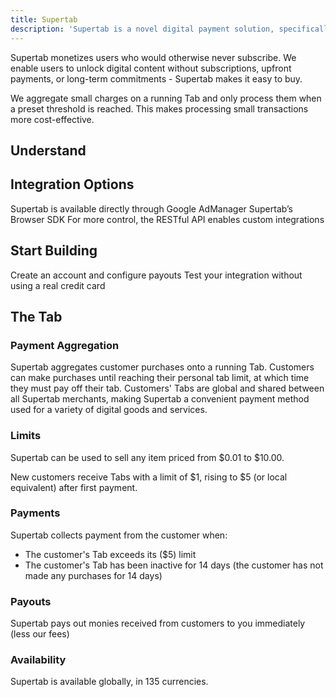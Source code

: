 ```yaml
---
title: Supertab
description: 'Supertab is a novel digital payment solution, specifically designed to make small payments possible.'
---
```


Supertab monetizes users who would otherwise never subscribe.
We enable users to unlock digital content without subscriptions, upfront payments, or long-term commitments -
Supertab makes it easy to buy.

We aggregate small charges on a running Tab and only process them when a preset threshold is reached.
This makes processing small transactions more cost-effective.

## Understand

<CardGroup cols={3}>
    <Card
        title="What is a Tab?"
        icon="coins"
        href="#the-tab"
    >
    </Card>
    <Card
        title="When Will I Get Paid?"
        icon="dollar-sign"
        href="#the-tab"
    >
    </Card>
    <Card
        title="What Can I Use Supertab For?"
        icon="shapes"
        href="/supertab-overview/core-concepts"
    >
    </Card>
</CardGroup>


## Integration Options

<CardGroup cols={3}>
    <Card
        title="Google Offerwall"
        icon="wand-magic-sparkles"
        href="/supertab-integrate/google"
    >
        Supertab is available directly through Google AdManager
    </Card>
    <Card
        title="Tab.js"
        icon="box-open"
        href="/supertab-integrate/tab-js"
    >
        Supertab’s Browser SDK
    </Card>
    <Card
        title="API"
        icon="code"
        href="/supertab-integrate/api"
    >
        For more control, the RESTful API enables custom integrations
    </Card>
</CardGroup>

## Start Building

<CardGroup cols={2}>
    <Card
        title="Account setup"
        icon="user"
        href="/supertab-introduction/account-management/account-kyc"
    >
        Create an account and configure payouts
    </Card>
    <Card
        title="Test Mode"
        icon="screwdriver-wrench"
        href="/supertab-introduction/overview/test-mode"
    >
        Test your integration without using a real credit card
    </Card>
</CardGroup>

## The Tab

### Payment Aggregation

Supertab aggregates customer purchases onto a running Tab. Customers can make purchases until reaching their personal
tab limit, at which time they must pay off their tab.
Customers' Tabs are global and shared between all Supertab merchants, making Supertab a convenient payment method used
for a variety of digital goods and services.

### Limits

Supertab can be used to sell any item priced from $0.01 to $10.00.

New customers receive Tabs with a limit of $1, rising to $5 (or local equivalent) after first payment.

### Payments

Supertab collects payment from the customer when:

- The customer's Tab exceeds its ($5) limit
- The customer's Tab has been inactive for 14 days (the customer has not made any purchases for 14 days)

### Payouts

Supertab pays out monies received from customers to you immediately (less our fees)

### Availability

Supertab is available globally, in 135 currencies.